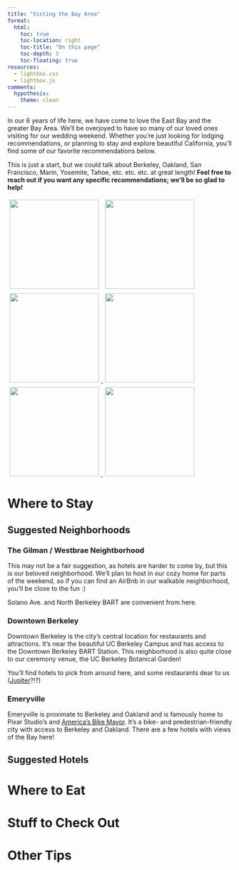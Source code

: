 ```yaml
---
title: "Visting the Bay Area"
format: 
  html:
    toc: true
    toc-location: right
    toc-title: "On this page"
    toc-depth: 3
    toc-floating: true
resources:
  - lightbox.css
  - lightbox.js
comments:
  hypothesis: 
    theme: clean
---
```


In our 6 years of life here, we have come to love the East Bay and the greater Bay Area. We'll be overjoyed to have so many of our loved ones visiting for our wedding weekend. Whether you're just looking for lodging recommendations, or planning to stay and explore beautiful California, you'll find some of our favorite recommendations below.

This is just a start, but we could talk about Berkeley, Oakland, San Francisco, Marin, Yosemite, Tahoe, etc. etc. etc. at great length! **Feel free to reach out if you want any specific recommendations; we'll be so glad to help!**

<!-- Lightbox CSS & JS via CDN -->

<link href="https://cdn.jsdelivr.net/npm/lightbox2@2/dist/css/lightbox.min.css" rel="stylesheet">

```{=html}
<script src="https://cdn.jsdelivr.net/npm/lightbox2@2/dist/js/lightbox.min.js"></script>
```

```{=html}
<div class="gallery"
<a href="images/elcap2.JPG" data-lightbox="places1">
  <img src="images/elcap2.JPG" style="width:200px; margin:5px;" />
</a>
<a href="images/bridge.jpeg" data-lightbox="places1">
  <img src="images/bridge.jpeg" style="width:200px; margin:5px;" />
</a>
<a href="images/lbl.JPG" data-lightbox="places1">
  <img src="images/lbl.JPG" style="width:200px; margin:5px;" />
</a>
<a href="images/oracle_park.JPG" data-lightbox="places1">
  <img src="images/oracle_park.JPG" style="width:200px; margin:5px;" />
</a>
<a href="images/truckee.jpeg" data-lightbox="places1">
  <img src="images/truckee.jpeg" style="width:200px; margin:5px;" />
</a>
<a href="images/napa3.jpg" data-lightbox="places1">
  <img src="images/napa3.jpg" style="width:200px; margin:5px;" />
</a>
</div>
```

# Where to Stay

## Suggested Neighborhoods

::: {.callout collapse="true"}
### The Gilman / Westbrae Neightborhood

This may not be a fair suggestion, as hotels are harder to come by, but this is our beloved neighborhood. We'll plan to host in our cozy home for parts of the weekend, so if you can find an AirBnb in our walkable neighborhood, you'll be close to the fun :)

Solano Ave. and North Berkeley BART are convenient from here.
:::

::: {.callout collapse="true"}
### Downtown Berkeley

Downtown Berkeley is the city's central location for restaurants and attractions. It's near the beautiful UC Berkeley Campus and has access to the Downtown Berkeley BART Station. This neighborhood is also quite close to our ceremony venue, the UC Berkeley Botanical Garden!

You'll find hotels to pick from around here, and some restaurants dear to us ([Jupiter](http://www.jupiterbeer.com/#home)?!?)
:::

::: {.callout collapse="true"}
### Emeryville

Emeryville is proximate to Berkeley and Oakland and is famously home to Pixar Studio's and [America's Bike Mayor](https://www.youtube.com/watch?v=XeO8M4tfV5I). It's a bike- and predestrian-friendly city with access to Berkeley and Oakland. There are a few hotels with views of the Bay here!
:::

## Suggested Hotels

# Where to Eat

# Stuff to Check Out

# Other Tips

